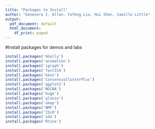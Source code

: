 ```yaml
---
title: "Packages to Install"
author: "Genevera I. Allen, Yufeng Liu, Hui Shen, Camille Little"
output:
  pdf_document: default
  html_document:
    df_print: paged
---
```


#Install packages for demos and labs
```r

install.packages('GGally')
install.packages('animation')
install.packages('igraph')
install.packages('fastICA')
install.packages('kknn')
install.packages('ConsensusClusterPlus')
install.packages('ggplot2')
install.packages('WGCNA')
install.packages('huge')
install.packages('glasso')
install.packages('umap')
install.packages('NMF')
install.packages('ISLR')
install.packages('sda')
install.packages('Rtsne')
```

